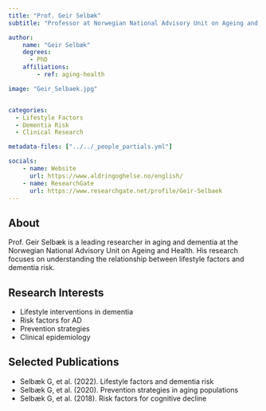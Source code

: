 ```yaml
---
title: "Prof. Geir Selbæk"
subtitle: "Professor at Norwegian National Advisory Unit on Ageing and Health"

author:
    name: "Geir Selbæk"
    degrees:
      - PhD
    affiliations:
        - ref: aging-health

image: "Geir_Selbaek.jpg"


categories:
  - Lifestyle Factors
  - Dementia Risk
  - Clinical Research

metadata-files: ["../../_people_partials.yml"]

socials:
    - name: Website
      url: https://www.aldringoghelse.no/english/
    - name: ResearchGate
      url: https://www.researchgate.net/profile/Geir-Selbaek
---
```


## About

Prof. Geir Selbæk is a leading researcher in aging and dementia at the Norwegian National Advisory Unit on Ageing and Health. His research focuses on understanding the relationship between lifestyle factors and dementia risk.

## Research Interests

- Lifestyle interventions in dementia
- Risk factors for AD
- Prevention strategies
- Clinical epidemiology

## Selected Publications

- Selbæk G, et al. (2022). Lifestyle factors and dementia risk
- Selbæk G, et al. (2020). Prevention strategies in aging populations
- Selbæk G, et al. (2018). Risk factors for cognitive decline 